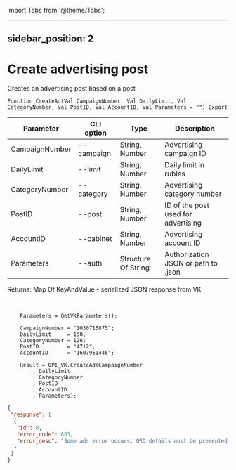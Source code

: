 ﻿import Tabs from '@theme/Tabs';

---
sidebar_position: 2
---

# Create advertising post
 Creates an advertising post based on a post



`Function CreateAd(Val CampaignNumber, Val DailyLimit, Val CategoryNumber, Val PostID, Val AccountID, Val Parameters = "") Export`

  | Parameter | CLI option | Type | Description |
  |-|-|-|-|
  | CampaignNumber | --campaign | String, Number | Advertising campaign ID |
  | DailyLimit | --limit | String, Number | Daily limit in rubles |
  | CategoryNumber | --category | String, Number | Advertising category number |
  | PostID | --post | String, Number | ID of the post used for advertising |
  | AccountID | --cabinet | String, Number | Advertising account ID |
  | Parameters | --auth | Structure Of String | Authorization JSON or path to .json |

  
  Returns:  Map Of KeyAndValue - serialized JSON response from VK

<br/>




```bsl title="Code example"
    Parameters = GetVKParameters();

    CampaignNumber = "1030715875";
    DailyLimit     = 150;
    CategoryNumber = 126;
    PostID         = "4712";
    AccountID      = "1607951446";

    Result = OPI_VK.CreateAd(CampaignNumber
        , DailyLimit
        , CategoryNumber
        , PostID
        , AccountID
        , Parameters);
```
 



```json title="Result"
{
 "response": [
  {
   "id": 0,
   "error_code": 603,
   "error_desc": "Some ads error occurs: ORD details must be presented."
  }
 ]
}
```
